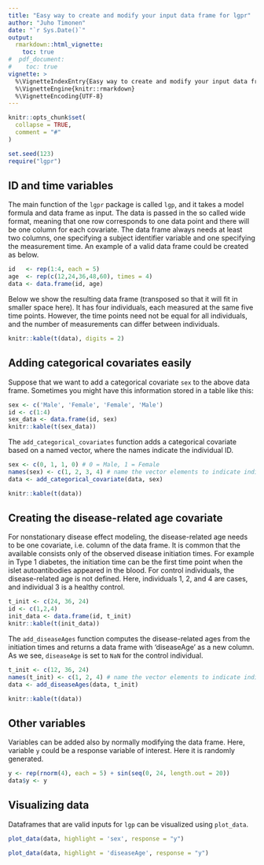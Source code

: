```yaml
---
title: "Easy way to create and modify your input data frame for lgpr"
author: "Juho Timonen"
date: "`r Sys.Date()`"
output: 
  rmarkdown::html_vignette:
    toc: true
#  pdf_document:
#    toc: true     
vignette: >
  %\VignetteIndexEntry{Easy way to create and modify your input data frame for lgpr}
  %\VignetteEngine{knitr::rmarkdown}
  %\VignetteEncoding{UTF-8}
---
```


```r
knitr::opts_chunk$set(
  collapse = TRUE,
  comment = "#"
)
```

```r
set.seed(123)
require("lgpr")
```

## ID and time variables
The main function of the `lgpr` package is called `lgp`, and it takes a model formula and data frame as input. The data is passed in the so called wide format, meaning that one row corresponds to one data point and there will be one column for each covariate. The data frame always needs at least two columns, one specifying a subject identifier variable and one specifying the measurement time. An example of a valid data frame could be created as below. 

```r
id   <- rep(1:4, each = 5)
age  <- rep(c(12,24,36,48,60), times = 4)
data <- data.frame(id, age)
```

Below we show the resulting data frame (transposed so that it will fit in smaller space here). It has four individuals, each measured at the same five time points. However, the time points need not be equal for all individuals, and the number of measurements can differ between individuals.

```r
knitr::kable(t(data), digits = 2)
```

## Adding categorical covariates easily
Suppose that we want to add a categorical covariate `sex` to the above data frame. Sometimes you might have this information stored in a table like this:

```r
sex <- c('Male', 'Female', 'Female', 'Male')
id <- c(1:4)
sex_data <- data.frame(id, sex)
knitr::kable(t(sex_data))
```

The `add_categorical_covariates` function adds a categorical covariate based on a named vector, where the names indicate the individual ID.
```r
sex <- c(0, 1, 1, 0) # 0 = Male, 1 = Female
names(sex) <- c(1, 2, 3, 4) # name the vector elements to indicate individual IDs
data <- add_categorical_covariate(data, sex)
```

```r
knitr::kable(t(data))
```

## Creating the disease-related age covariate
For nonstationary disease effect modeling, the disease-related age needs to be one covariate, i.e. column of the data frame. It is common that the available consists only of the observed disease initiation times. For example in Type 1 diabetes, the initiation time can be the first time point when the islet autoantibodies appeared in the blood. For control individuals, the disease-related age is not defined. Here, individuals 1, 2, and 4 are cases, and individual 3 is a healthy control.

```r
t_init <- c(24, 36, 24)
id <- c(1,2,4)
init_data <- data.frame(id, t_init)
knitr::kable(t(init_data))
```

The `add_diseaseAges` function computes the disease-related ages from the initiation times and returns a data frame with 'diseaseAge' as a new column. As we see, `diseaseAge` is set to `NaN` for the control individual.
```r
t_init <- c(12, 36, 24)
names(t_init) <- c(1, 2, 4) # name the vector elements to indicate individual IDs
data <- add_diseaseAges(data, t_init)
```

```r
knitr::kable(t(data))
```

## Other variables
Variables can be added also by normally modifying the data frame. Here, variable `y` could be a response variable of interest. Here it is randomly generated.

```r
y <- rep(rnorm(4), each = 5) + sin(seq(0, 24, length.out = 20))
data$y <- y
```

## Visualizing data
Dataframes that are valid inputs for `lgp` can be visualized using `plot_data`.
```r
plot_data(data, highlight = 'sex', response = "y")
```

```r
plot_data(data, highlight = 'diseaseAge', response = "y")
```